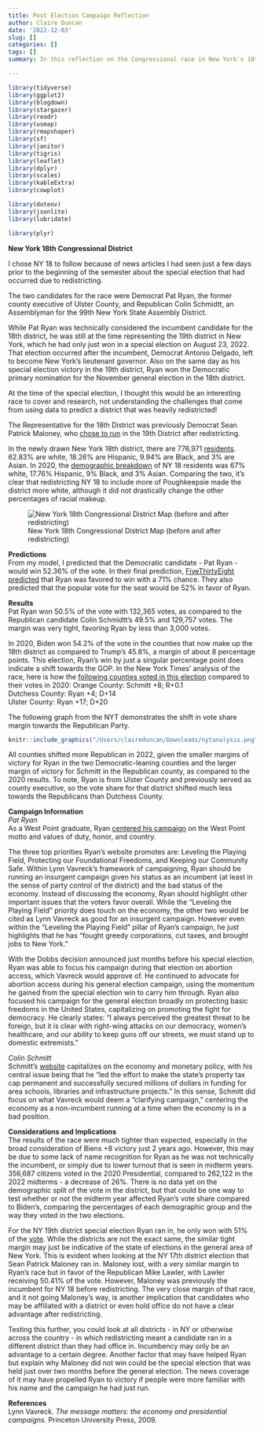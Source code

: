 ```yaml
---
title: Post Election Campaign Reflection
author: Claire Duncan
date: '2022-12-03'
slug: []
categories: []
tags: []
summary: In this reflection on the Congressional race in New York's 18th District, I will analyze why the results slightly deviated from the forecasts and compare it to similar races in the state.

---
```


```r
library(tidyverse)
library(ggplot2)
library(blogdown)
library(stargazer)
library(readr)
library(usmap)
library(rmapshaper)
library(sf)
library(janitor)
library(tigris)
library(leaflet)
library(dplyr)
library(scales)
library(kableExtra)
library(cowplot)

library(dotenv)
library(jsonlite)
library(lubridate)

library(plyr)
```


**New York 18th Congressional District**

I chose NY 18 to follow because of news articles I had seen just a few days prior to the beginning of the semester about the special election that had occurred due to redistricting.

The two candidates for the race were Democrat Pat Ryan, the former county executive of Ulster County, and Republican Colin Schmidtt, an Assemblyman for the 99th New York State Assembly District.

While Pat Ryan was technically considered the incumbent candidate for the 18th district, he was still at the time representing the 19th district in New York, which he had only just won in a special election on August 23, 2022. That election occurred after the incumbent, Democrat Antonio Delgado, left to become New York’s lieutenant governor.
Also on the same day as his special election victory in the 19th district, Ryan won the Democratic primary nomination for the November general election in the 18th district.

At the time of the special election, I thought this would be an interesting race to cover and research, not understanding the challenges that come from using data to predict a district that was heavily redistricted!

The Representative for the 18th District was previously Democrat Sean Patrick Maloney, who [chose to run](https://www.poughkeepsiejournal.com/story/news/politics/elections/2022/05/17/ulsters-pat-ryan-announces-special-congressional-election-run/9811900002/) in the 19th District after redistricting.

In the newly drawn New York 18th district, there are 776,971 [residents](https://latfor.state.ny.us/maps/congress2022/con18.pdf). 62.83% are white, 18.26% are Hispanic, 9.94% are Black, and 3% are Asian.
In 2020, the [demographic breakdown](https://newyork.redistrictingandyou.org) of NY 18 residents was 67% white, 17.76% Hispanic, 9% Black, and 3% Asian. Comparing the two, it’s clear that redistricting NY 18 to include more of Poughkeepsie made the district more white, although it did not drastically change the other percentages of racial makeup.


![New York 18th Congressional District Map (before and after redistricting)](/Users/claireduncan/Downloads/NY18.png)


**Predictions**  
From my model, I predicted that the Democratic candidate - Pat Ryan - would win 52.36% of the vote. In their final prediction, [FiveThirtyEight predicted](https://projects.fivethirtyeight.com/2022-election-forecast/house/new-york/18/) that Ryan was favored to win with a 71% chance. They also predicted that the popular vote for the seat would be 52% in favor of Ryan.


**Results**  
Pat Ryan won 50.5% of the vote with 132,365 votes, as compared to the Republican candidate Colin Schmidtt’s 49.5% and 129,757 votes. The margin was very tight, favoring Ryan by less than 3,000 votes.

In 2020, Biden won 54.2% of the vote in the counties that now make up the 18th district as compared to Trump’s 45.8%, a margin of about 8 percentage points.
This election, Ryan’s win by just a singular percentage point does indicate a shift towards the GOP. In the New York Times’ analysis of the race, here is how the [following counties voted in this election](https://www.nytimes.com/interactive/2022/11/08/us/elections/results-new-york-us-house-district-18.html) compared to their votes in 2020:
Orange County: Schmitt +8; R+0.1  
Dutchess County: Ryan +4; D+14  
Ulster County: Ryan +17; D+20  

The following graph from the NYT demonstrates the shift in vote share margin towards the Republican Party.

```r
knitr::include_graphics("/Users/claireduncan/Downloads/nytanalysis.png")
```


All counties shifted more Republican in 2022, given the smaller margins of victory for Ryan in the two Democratic-leaning counties and the larger margin of victory for Schmitt in the Republican county, as compared to the 2020 results. To note, Ryan is from Ulster County and previously served as county executive, so the vote share for that district shifted much less towards the Republicans than Dutchess County.

**Campaign Information**  
*Pat Ryan*  
As a West Point graduate, Ryan [centered his campaign](https://www.patryanforcongress.com/) on the West Point motto and values of duty, honor, and country. 

The three top priorities Ryan’s website promotes are: Leveling the Playing Field, Protecting our Foundational Freedoms, and Keeping our Community Safe. Within Lynn Vavreck’s framework of campaigning, Ryan should be running an insurgent campaign given his status as an incumbent (at least in the sense of party control of the district) and the bad status of the economy. Instead of discussing the economy, Ryan should highlight other important issues that the voters favor overall. While the “Leveling the Playing Field” priority does touch on the economy, the other two would be cited as Lynn Vavreck as good for an insurgent campaign. However even within the “Leveling the Playing Field” pillar of Ryan's campaign, he just highlights that he has "fought greedy corporations, cut taxes, and brought jobs to New York."

With the Dobbs decision announced just months before his special election, Ryan was able to focus his campaign during that election on abortion access, which Vavreck would approve of. He continued to advocate for abortion access during his general election campaign, using the momentum he gained from the special election win to carry him through. Ryan also focused his campaign for the general election broadly on protecting basic freedoms in the United States, capitalizing on promoting the fight for democracy. He clearly states: "I always perceived the greatest threat to be foreign, but it is clear with right-wing attacks on our democracy, women’s healthcare, and our ability to keep guns off our streets, we must stand up to domestic extremists."

*Colin Schmitt*  
Schmitt’s [website](https://colinschmitt.com/) capitalizes on the economy and monetary policy, with his central issue being that he “led the effort to make the state’s property tax cap permanent and successfully secured millions of dollars in funding for area schools, libraries and infrastructure projects.” In this sense, Schmitt did focus on what Vavreck would deem a “clarifying campaign,” centering the economy as a non-incumbent running at a time when the economy is in a bad position.



**Considerations and Implications**  
The results of the race were much tighter than expected, especially in the broad consideration of Biens +8 victory just 2 years ago. However, this may be due to some lack of name recognition for Ryan as he was not technically the incumbent, or simply due to lower turnout that is seen in midterm years. 356,687 citizens voted in the 2020 Presidential, compared to 262,122 in the 2022 midterms - a decrease of 26%. There is no data yet on the demographic split of the vote in the district, but that could be one way to test whether or not the midterm year affected Ryan’s vote share compared to Biden’s, comparing the percentages of each demographic group and the way they voted in the two elections.  

For the NY 19th district special election Ryan ran in, he only won with 51% of the [vote](https://www.politico.com/news/2022/08/24/pat-ryan-molinaro-new-york-special-00053458). While the districts are not the exact same, the similar tight margin may just be indicative of the state of elections in the general area of New York. This is evident when looking at the NY 17th district election that Sean Patrick Maloney ran in. Maloney lost, with a very similar margin to Ryan’s race but in favor of the Republican Mike Lawler, with Lawler receiving 50.41% of the vote. However, Maloney was previously the incumbent for NY 18 before redistricting. The very close margin of that race, and it not going Maloney’s way, is another implication that candidates who may be affiliated with a district or even hold office do not have a clear advantage after redistricting.    

Testing this further, you could look at all districts - in NY or otherwise across the country - in which redistricting meant a candidate ran in a different district than they had office in. Incumbency may only be an advantage to a certain degree. Another factor that may have helped Ryan but explain why Maloney did not win could be the special election that was held just over two months before the general election. The news coverage of it may have propelled Ryan to victory if people were more familiar with his name and the campaign he had just run.


**References**  
Lynn Vavreck. *The message matters: the economy and presidential campaigns.* Princeton University Press, 2009.

